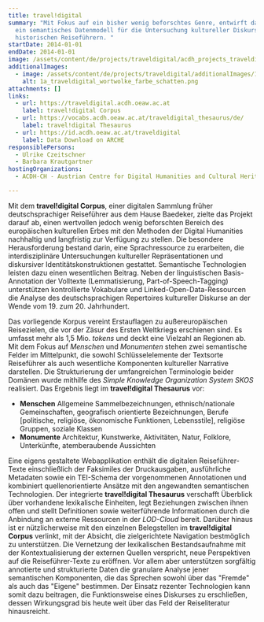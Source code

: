 ```yaml
---
title: travel!digital
summary: "Mit Fokus auf ein bisher wenig beforschtes Genre, entwirft das Projekt
  ein semantisches Datenmodell für die Untersuchung kultureller Diskurse in
  historischen Reiseführern. "
startDate: 2014-01-01
endDate: 2014-01-01
image: /assets/content/de/projects/traveldigital/acdh_projects_traveldigital_titlelimage.png
additionalImages:
  - image: /assets/content/de/projects/traveldigital/additionalImages/1a_traveldigital_wortwolke_farbe_schatten.png
    alt: 1a_traveldigital_wortwolke_farbe_schatten.png
attachments: []
links:
  - url: https://traveldigital.acdh.oeaw.ac.at
    label: travel!digital Corpus
  - url: https://vocabs.acdh.oeaw.ac.at/traveldigital_thesaurus/de/
    label: travel!digital Thesaurus
  - url: https://id.acdh.oeaw.ac.at/traveldigital
    label: Data Download on ARCHE
responsiblePersons:
  - Ulrike Czeitschner
  - Barbara Krautgartner
hostingOrganizations:
  - ACDH-CH - Austrian Centre for Digital Humanities and Cultural Heritage

---
```

Mit dem **travel!digital Corpus**, einer digitalen Sammlung früher deutschsprachiger Reiseführer aus dem Hause Baedeker, zielte das Projekt darauf ab, einen wertvollen jedoch wenig beforschten Bereich des europäischen kulturellen Erbes mit den Methoden der Digital Humanities nachhaltig und langfristig zur Verfügung zu stellen. Die besondere Herausforderung bestand darin, eine Sprachressource zu erarbeiten, die interdisziplinäre Untersuchungen kultureller Repräsentationen und diskursiver Identitätskonstruktionen gestattet. Semantische Technologien leisten dazu einen wesentlichen Beitrag. Neben der linguistischen Basis-Annotation der Volltexte (Lemmatisierung, Part-of-Speech-Tagging) unterstützen kontrollierte Vokabulare und Linked-Open-Data-Ressourcen die Analyse des deutschsprachigen Repertoires kultureller Diskurse an der Wende vom 19. zum 20. Jahrhundert.

Das vorliegende Korpus vereint Erstauflagen zu außereuropäischen Reisezielen, die vor der Zäsur des Ersten Weltkriegs erschienen sind. Es umfasst mehr als 1,5 Mio. _tokens_ und deckt eine Vielzahl an Regionen ab. Mit dem Fokus auf _Menschen_ und _Monumenten_ stehen zwei semantische Felder im Mittelpunkt, die sowohl Schlüsselelemente der Textsorte Reiseführer als auch wesentliche Komponenten kultureller Narrative darstellen. Die Strukturierung der umfangreichen Terminologie beider Domänen wurde mithilfe des _Simple Knowledge Organization System SKOS_ realisiert. Das Ergebnis liegt im **travel!digital Thesaurus** vor:

*   **Menschen** Allgemeine Sammelbezeichnungen, ethnisch/nationale Gemeinschaften, geografisch orientierte Bezeichnungen, Berufe \[politische, religiöse, ökonomische Funktionen, Lebensstile\], religiöse Gruppen, soziale Klassen
*   **Monumente** Architektur, Kunstwerke, Aktivitäten, Natur, Folklore, Unterkünfte, atemberaubende Aussichten

Eine eigens gestaltete Webapplikation enthält die digitalen Reiseführer-Texte einschließlich der Faksimiles der Druckausgaben, ausführliche Metadaten sowie ein TEI-Schema der vorgenommenen Annotationen und kombiniert quellenorientierte Ansätze mit den angewandten semantischen Technologien. Der integrierte **travel!digital Thesaurus** verschafft Überblick über vorhandene lexikalische Einheiten, legt Beziehungen zwischen ihnen offen und stellt Definitionen sowie weiterführende Informationen durch die Anbindung an externe Ressourcen in der _LOD-Cloud_ bereit. Darüber hinaus ist er nützlicherweise mit den einzelnen Belegstellen im **travel!digital Corpus** verlinkt, mit der Absicht, die zielgerichtete Navigation bestmöglich zu unterstützen. Die Vernetzung der lexikalischen Bestandsaufnahme mit der Kontextualisierung der externen Quellen verspricht, neue Perspektiven auf die Reiseführer-Texte zu eröffnen. Vor allem aber unterstützen sorgfältig annotierte und strukturierte Daten die granulare Analyse jener semantischen Komponenten, die das Sprechen sowohl über das "Fremde" als auch das "Eigene" bestimmen. Der Einsatz rezenter Technologien kann somit dazu beitragen, die Funktionsweise eines Diskurses zu erschließen, dessen Wirkungsgrad bis heute weit über das Feld der Reiseliteratur hinausreicht.
